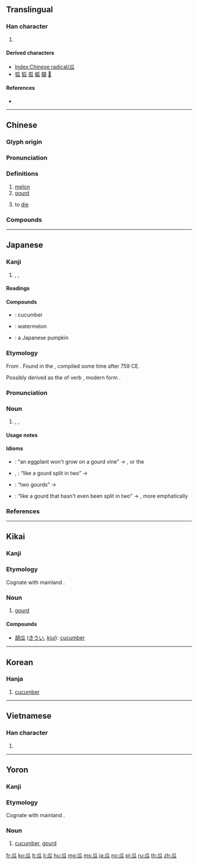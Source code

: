 {{character info/new}}
{{also|爪}}
==Translingual==
{{stroke order|type=animate}}

===Han character===
{{Han char|rn=97|rad=瓜|as=00|sn=5|snj=6|four=72230|canj=HVIO}}

# {{mul-kangxi radical-def}}

====Derived characters====
* [[Index:Chinese radical/瓜]]
* [[弧]] [[狐]] [[孤]] [[蛌]] [[瓣]] [[𩂡]]

====References====
* {{Han ref|kx=0746.010|dkj=21371|dj=1154.140|hdz=42654.010|uh=74DC|ud=29916|bh=A5CA|bd=42442}}

----

==Chinese==
{{zh-forms}}

===Glyph origin===
{{Han etyl}}

===Pronunciation===
{{zh-pron
|m=guā
|m-s=gua1
|c=gwaa1
|h=pfs=kôa
|md=guă
|mn=koe/koa
|mn_note=koe - vernacular, koa - literary
|mn-t=guê1
|w=1ko
|mc=y
|oc=y
|cat=n,c:v
}}

===Definitions===
{{zh-hanzi}}

# [[melon]]
# [[gourd]]
# {{lb|zh|Cantonese|_|slang|humorous}} to [[die]]

===Compounds===
{{zh-der|西瓜|瓜蒂|瓜分|瓜李之嫌|瓜連|瓜紐|瓜農|瓜皮帽|瓜剖豆分|瓜仁|瓜熟蒂落|瓜藤|瓜田李下|瓜條|瓜蔓|瓜子|瓜子臉|佛手瓜|南瓜|及瓜而代|呆瓜|傻瓜相機|傻瓜|刺瓜|地瓜簽|匏瓜|及瓜|哈密瓜|地若瓜分|倭瓜|一瓜一蒂|嗑瓜子|匏瓜空懸|尼加拉瓜|寒瓜|地瓜|厄瓜多|劉全進瓜|冬瓜|瓜代|瓜田之嫌|浮瓜避暑|番木瓜|瓜子殼|瓜果筵|稍瓜打驢|瓜瓞|滾瓜爛熟|東瓜茄子|破瓜|瓜瓞綿綿|打瓜子|瓜子金|瓜秧|打響瓜兒|水底納瓜|番瓜|瓜月|浮瓜沉李|有瓜葛|木瓜|沉李浮瓜|木瓜酵素|滾瓜溜圓|種瓜得瓜|瓜搭|故侯瓜|砍瓜切菜|矮冬瓜|瓜期|瓜蔓抄|澆瓜之惠|癩瓜|王瓜|甜瓜|甘瓜苦蒂|瓜葛之親|瓜葛|瓜祭|瓜瓤|瓜洲|瓜棚|瓜架|瓜果|瓜時|瓜字初分|瓜地馬拉|瓜分豆剖|瓜子仁|瓜科|灌瓜之義|投瓜|滾瓜兒|瓠瓜|洋香瓜|水裡納瓜|抱蔓摘瓜|瓟瓜|東陵瓜|李下瓜田|醉瓜|綿綿瓜瓞|黃瓜|絲瓜絡|金瓜|頂瓜皮|絲瓜|腦袋瓜|老王賣瓜|順藤摸瓜|豆剖瓜分|蒲瓜|苦瓜臉|腦瓜頂兒|腦袋瓜子|老醃瓜|菜瓜布|苦瓜|鯽瓜兒|馬鈴瓜|香瓜|醬瓜|花瓜|馬拿瓜|金瓜石|糖瓜|老倭瓜|越瓜|西瓜子兒|西瓜帽|花木瓜|菜瓜|阿空卡瓜|胡瓜}}

----

==Japanese==

===Kanji===
{{ja-kanji|grade=|rs=瓜00}}

# {{l|en|gourd}}, {{l|en|squash}}, {{l|en|melon}}

====Readings====
{{ja-readings
|goon=[[け]] (ke), {{qualifier|historical}} [[くゑ]] (kwe)
|kanon=[[か]] (ka), {{qualifier|historical}} [[くわ]] (kwa)
|kun=[[うり]] (uri)
}}

====Compounds====
{{der-top|Compounds}}
* {{ja-r|胡瓜|きゅうり}}: cucumber
* {{ja-r|西瓜|すいか}}: watermelon
* {{ja-r|南瓜|かぼちゃ}}: a Japanese pumpkin
{{der-bottom}}

===Etymology===
<div style="float:right;">
{{wikipedia|lang=ja}}
{{wikipedia|Gourd}}
{{wikipedia|Cucurbita|Squash}}
{{wikipedia|Melon}}
</div>
{{ja-kanjitab|yomi=k|うり}}

From {{inh|ja|ojp|-}}.  Found in the ''{{w|Man'yōshū}}'', compiled some time after 759 CE.

Possibly derived as the {{m|ja|連用形|tr=ren'yōkei||continuative or stem form}} of verb {{m|ja|熟る|tr=uru||to ripen}}, modern form {{m|ja|熟れる|tr=ureru}}.

===Pronunciation===
{{ja-pron|yomi=k|うり|acc=1|acc_ref=DJR}}

===Noun===
{{ja-noun|うり|ウリ}}

# {{l|en|gourd}}, {{l|en|squash}}, {{l|en|melon}}

====Usage notes====
{{U:ja:biology|ウリ}}

====Idioms====
{{der-top|Idioms}}
* {{ja-r|瓜の蔓には茄子はならぬ|うり の つる に は なすび は ならぬ}}: “an eggplant won't grow on a gourd vine” → {{l|en|like father, like son}}, or the {{l|en|apple does not fall far from the tree}}
* {{ja-r|瓜を二つに割ったよう|うり を ふたつ に わった よう}}, {{ja-r|瓜を二つに割りたる如し|うり を ふたつ に わりたる ごとし}}: “like a gourd split in two” → {{l|en|like two peas in a pod}}
* {{ja-r|瓜二つ|うり ふたつ}}: “two gourds” → {{l|en|like two peas in a pod}}
* {{ja-r|瓜を二つに割らずそのまま|うり を ふたつ に わらず その まま}}: “like a gourd that hasn't even been split in two” → {{l|en|like two peas in a pod}}, more emphatically
{{der-bottom}}

===References===
<references/>

----

==Kikai==
{{attention|kzg}}

===Kanji===
{{head|kzg|kanji|hiragana|うい|romaji|ui}}

===Etymology===
Cognate with mainland {{cog|ja|瓜|tr=uri||{{l|en|gourd}}, {{l|en|squash}}, {{l|en|melon}}}}.

===Noun===
{{head|kzg|noun|hiragana|うい|romaji|ui}}

# [[gourd]]

====Compounds====
{{top2}}
* [[胡瓜]] ([[きうい]], ''[[kiui]]''): [[cucumber]]
{{bottom}}

----

==Korean==

===Hanja===
{{ko-hanja|hangeul=[[과]]|eumhun=오이|rv=gwa|mr=kwa|y=kwa|ehrv=oi|ehmr=oi|ehy=oi}}

# [[cucumber]]

----

==Vietnamese==

===Han character===
{{vi-hantu|[[qua]], [[dưa]]|rs=瓜00}}

# {{defn|lang=vi|sort=瓜00}}

----

==Yoron==
{{attention|yox}}

===Kanji===
{{head|yox|kanji|hiragana|うい|romaji|ui}}

===Etymology===
Cognate with mainland {{cog|ja|瓜|tr=uri||{{l|en|gourd}}, {{l|en|squash}}, {{l|en|melon}}}}.

===Noun===
{{head|yox|noun|hiragana|うい|romaji|ui}}

# [[cucumber]], [[gourd]]

[[Category:CJKV radicals| ]]

[[fr:瓜]]
[[ko:瓜]]
[[lt:瓜]]
[[li:瓜]]
[[hu:瓜]]
[[mg:瓜]]
[[ms:瓜]]
[[ja:瓜]]
[[no:瓜]]
[[pl:瓜]]
[[ru:瓜]]
[[th:瓜]]
[[zh:瓜]]
